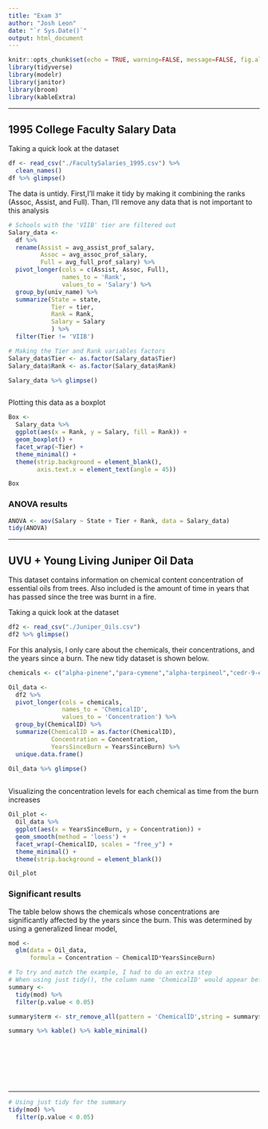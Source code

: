 ```yaml
---
title: "Exam 3"
author: "Josh Leon"
date: "`r Sys.Date()`"
output: html_document
---
```

```r
knitr::opts_chunk$set(echo = TRUE, warning=FALSE, message=FALSE, fig.align='center')
library(tidyverse)
library(modelr)
library(janitor)
library(broom)
library(kableExtra)
```

___

## 1995 College Faculty Salary Data

Taking a quick look at the dataset
```r
df <- read_csv("./FacultySalaries_1995.csv") %>% 
  clean_names()
df %>% glimpse()

```
The data is untidy. First,I'll make it tidy by making it combining the ranks (Assoc, Assist, and Full). Than, I'll remove any data that is not important to this analysis
```r
# Schools with the 'VIIB' tier are filtered out
Salary_data <- 
  df %>% 
  rename(Assist = avg_assist_prof_salary,
         Assoc = avg_assoc_prof_salary,
         Full = avg_full_prof_salary) %>% 
  pivot_longer(cols = c(Assist, Assoc, Full),
               names_to = 'Rank',
               values_to = 'Salary') %>% 
  group_by(univ_name) %>% 
  summarize(State = state,
            Tier = tier,
            Rank = Rank,
            Salary = Salary
            ) %>% 
  filter(Tier != 'VIIB')

# Making the Tier and Rank variables factors
Salary_data$Tier <- as.factor(Salary_data$Tier)
Salary_data$Rank <- as.factor(Salary_data$Rank)

Salary_data %>% glimpse()



```


Plotting this data as a boxplot
```r
Box <- 
  Salary_data %>% 
  ggplot(aes(x = Rank, y = Salary, fill = Rank)) +
  geom_boxplot() +
  facet_wrap(~Tier) +
  theme_minimal() +
  theme(strip.background = element_blank(),
        axis.text.x = element_text(angle = 45))

Box
```

### ANOVA results
```r
ANOVA <- aov(Salary ~ State + Tier + Rank, data = Salary_data)
tidy(ANOVA)
```

___

## UVU + Young Living Juniper Oil Data

This dataset contains information on chemical content concentration of essential oils from trees. Also included is the amount of time in years that has passed since the tree was burnt in a fire.  

Taking a quick look at the dataset
```r
df2 <- read_csv("./Juniper_Oils.csv")
df2 %>% glimpse()
```
For this analysis, I only care about the chemicals, their concentrations, and the years since a burn. The new tidy dataset is shown below.
```r
chemicals <- c("alpha-pinene","para-cymene","alpha-terpineol","cedr-9-ene","alpha-cedrene","beta-cedrene","cis-thujopsene","alpha-himachalene","beta-chamigrene","cuparene","compound 1","alpha-chamigrene","widdrol","cedrol","beta-acorenol","alpha-acorenol","gamma-eudesmol","beta-eudesmol","alpha-eudesmol","cedr-8-en-13-ol","cedr-8-en-15-ol","compound 2","thujopsenal")

Oil_data <- 
  df2 %>% 
  pivot_longer(cols = chemicals,
               names_to = 'ChemicalID',
               values_to = 'Concentration') %>% 
  group_by(ChemicalID) %>% 
  summarize(ChemicalID = as.factor(ChemicalID),
            Concentration = Concentration,
            YearsSinceBurn = YearsSinceBurn) %>% 
  unique.data.frame()

Oil_data %>% glimpse()
  
```

Visualizing the concentration levels for each chemical as time from the burn increases
```r
Oil_plot <- 
  Oil_data %>% 
  ggplot(aes(x = YearsSinceBurn, y = Concentration)) +
  geom_smooth(method = 'loess') +
  facet_wrap(~ChemicalID, scales = "free_y") +
  theme_minimal() +
  theme(strip.background = element_blank())

Oil_plot
```

### Significant results
The table below shows the chemicals whose concentrations are significantly affected by the years since the burn. This was determined by using a generalized linear model,
```r
mod <- 
  glm(data = Oil_data,
      formula = Concentration ~ ChemicalID*YearsSinceBurn)

# To try and match the example, I had to do an extra step
# When using just tidy(), the column name 'ChemicalID' would appear before every chemical
summary <- 
  tidy(mod) %>% 
  filter(p.value < 0.05)

summary$term <- str_remove_all(pattern = 'ChemicalID',string = summary$term)

summary %>% kable() %>% kable_minimal()
```

<br><br><br><br><br>

___

```r
# Using just tidy for the summary
tidy(mod) %>% 
  filter(p.value < 0.05)
```




